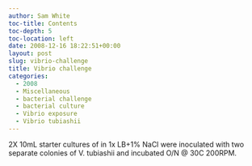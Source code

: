 ```yaml
---
author: Sam White
toc-title: Contents
toc-depth: 5
toc-location: left
date: 2008-12-16 18:22:51+00:00
layout: post
slug: vibrio-challenge
title: Vibrio challenge
categories:
  - 2008
  - Miscellaneous
  - bacterial challenge
  - bacterial culture
  - Vibrio exposure
  - Vibrio tubiashii
---
```


2X 10mL starter cultures of in 1x LB+1% NaCl were inoculated with two separate colonies of V. tubiashii and incubated O/N @ 30C 200RPM.
